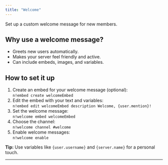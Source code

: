 ```yaml
---
title: "Welcome"
---
```


Set up a custom welcome message for new members.

## Why use a welcome message?

- Greets new users automatically.
- Makes your server feel friendly and active.
- Can include embeds, images, and variables.

## How to set it up

1. Create an embed for your welcome message (optional):  
   `n!embed create welcomeEmbed`
2. Edit the embed with your text and variables:  
   `n!embed edit welcomeEmbed description Welcome, {user.mention}!`
3. Set the welcome message:  
   `n!welcome embed welcomeEmbed`
4. Choose the channel:  
   `n!welcome channel #welcome`
5. Enable welcome messages:  
   `n!welcome enable`

**Tip:** Use variables like `{user.username}` and `{server.name}` for a personal touch.

---
